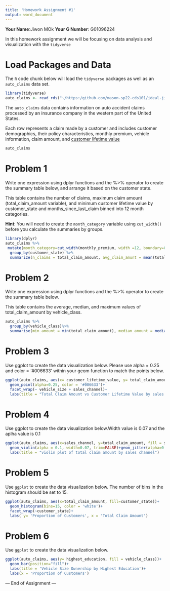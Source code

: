 ```yaml
---
title: 'Homework Assignment #1'
output: word_document
---
```



**Your Name**:Jiwon MOk
**Your G Number**: G01096224


In this homework assignment we will be focusing on data analysis and visualization with the `tidyverse` 


# Load Packages and Data

The `R` code chunk below will load the `tidyverse` packages as well as an `auto_claims` data set.



```r
library(tidyverse)
auto_claims <- read_rds("~/https:/github.com/mason-sp22-cds101/ideal-jiwon/auto_claims.rds")
```



The `auto_claims` data contains information on auto accident claims processed by an insurance company in the western part of the United States.

Each row represents a claim made by a customer and includes customer demographics, their policy characteristics, monthly premium, vehicle information, claim amount, and [customer lifetime value](https://en.wikipedia.org/wiki/Customer_lifetime_value)


```r
auto_claims
```

# Problem 1

Write one expression using dplyr functions and the %>% operator to create the summary table below, and arrange it based on the customer state.

This table contains the number of claims, maximum claim amount (total_claim_amount variable), and minimum customer lifetime value by customer_state and months_since_last_claim binned into 12 month categories.

**Hint**: You will need to create the `month_category` variable using `cut_width()` before you calculate the summaries by groups.
```r
library(dplyr)
auto_claims %>%
 mutate(month_category=cut_width(monthly_premium, width =12, boundary=0))%>%
  group_by(customer_state) %>%
  summarize(n_claims = total_claim_amount, avg_claim_amunt = mean(total_claim_amount), min_customer_lifetime_val = min(customer_lifetime_value), month_category)
```


# Problem 2

Write one expression using dplyr functions and the %>% operator to create the summary table below.

This table contains the average, median, and maximum values of total_claim_amount by vehicle_class.


```r
auto_claims %>%
  group_by(vehicle_class)%>%
  summarise(min_amount = min(total_claim_amount), median_amount = median(total_claim_amount), max_amount = max(total_claim_amount), avg_amount = mean(total_claim_amount))
```




# Problem 3

Use ggplot to create the data visualization below. Please use alpha = 0.25 and color = '#006633' within your geom function to match the points below.


```r
ggplot(auto_claims, aes(x= customer_lifetime_value, y= total_claim_amount))+
  geom_point(alpha=0.25, color = '#006633')+
  facet_wrap(~ vehicle_size + sales_channel)+
  labs(title = "Total Claim Amount vs Customer Lifetime Value by sales channel and Vehicle size")

```


# Problem 4

Use ggplot to create the data visualization below.Width value is 0.07 and the aplha value is 0.1


```r
ggplot(auto_claims, aes(x=sales_channel, y=total_claim_amount, fill = sales_channel))+
  geom_violin(alpha = 0.1, width=0.07, trim=FALSE)+geom_jitter(alpha=0.1, position = position_jitter(width=0.1))
  labs(title = "violin plot of total claim amount by sales channel")
```


# Problem 5

Use `ggplot` to create the data visualization below. The number of bins in the histogram should be set to 15.


```r
ggplot(auto_claims, aes(x=total_claim_amount, fill=customer_state))+
  geom_histogram(bins=15, color = 'white')+
  facet_wrap(~customer_state)+
  labs( y= 'Proportion of Customers', x = 'Total Claim Amount')
```




# Problem 6

Use `ggplot` to create the data visualization below.


```r
ggplot(auto_claims, aes(y= highest_education, fill = vehicle_class))+
  geom_bar(position="fill")+
  labs(title = 'Vehicle Size Ownership by Highest Education')+
  labs(x = 'Proportion of Customers')

```



--- End of Assignment ---